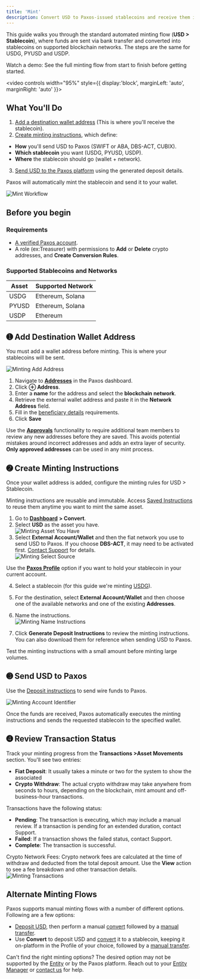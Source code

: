 ```yaml
---
title: 'Mint'
description: Convert USD to Paxos-issued stablecoins and receive them in an external wallet.
---
```

[entity-manager]: /dashboard/roles#entity-manager
[contact]: https://support.paxos.com/hc/en-us/requests/new
[Dashboard]: https://dashboard.paxos.com/
[Profile]: /dashboard/organization#profile
[asset-movement]: https://dashboard.paxos.com/dashboard/transactions/asset-movements
[conversions]: https://dashboard.paxos.com/dashboard/transactions/conversions
[Entity]: /dashboard/organization#entities
[minting-instructions]: #minting-instructions
[withdraw-address]: #withdraw-address
[addresses]: /dashboard/addresses
[send-usd]: #send-usd
[saved-instructions]: https://dashboard.paxos.com/dashboard/saved-instructions
[alternative-minting]: #alternative-minting
[profiles]: https://dashboard.paxos.com/admin/profiles
[minting-profile]: #minting-profile
[transactions]: https://dashboard.paxos.com/dashboard/transactions/asset-movements
[support]: https://support.paxos.com/hc/en-us
[deposit]: /dashboard/deposit
[convert]: /dashboard/convert
[transfer]: /dashboard/transfer

This guide walks you through the standard automated minting flow (**USD \> Stablecoin**), where funds are sent via bank transfer and converted into stablecoins on supported blockchain networks. The steps are the same for USDG,  PYUSD and USDP.

<Tip>

Watch a demo: See the full minting flow from start to finish before getting started. 

<video 
controls width="95%" style={{ display:'block', marginLeft: 'auto', marginRight: 'auto' }}>
  <source src="/images/usdg-mint-demo.mp4" type="video/mp4" />
</video>

</Tip>

## **What You'll Do**
1. [Add a destination wallet address](https://docs.paxos.com/dashboard/mint#withdraw-address) (This is where you'll receive the stablecoin).
2. [Create minting instructions](https://docs.paxos.com/dashboard/mint#minting-instructions), which define:

* **How** you'll send USD to Paxos (SWIFT or ABA, DBS-ACT, CUBIX).
* **Which stablecoin** you want (USDG, PYUSD, USDP).  
* **Where** the stablecoin should go (wallet \+ network).

3. [Send USD to the Paxos platform](https://docs.paxos.com/dashboard/mint#send-usd) using the generated deposit details.

Paxos will automatically mint the stablecoin and send it to your wallet.

![Mint Workflow](/images/mint.png)

## Before you begin

### Requirements

- [A verified Paxos account](https://dashboard.sandbox.paxos.com/signin).
- A role (ex:Treasurer) with permissions to **Add** or **Delete** crypto addresses, and **Create Conversion Rules**.

### Supported Stablecoins and Networks

| Asset | Supported Network |
| ----- | ----- |
| USDG | Ethereum, Solana |
| PYUSD | Ethereum, Solana |
| USDP | Ethereum |

## ➊ Add Destination Wallet Address​

You must add a wallet address before minting. This is where your stablecoins will be sent. 

![Minting Add Address](/images/mint-add-address.png)

1. Navigate to [**Addresses**](https://dashboard.paxos.com/dashboard/addresses) in the Paxos dashboard.
2. Click **⊕︎ Address**.
3. Enter a **name** for the address and select the **blockchain network**.
4. Retrieve the external wallet address and paste it in the **Network Address** field.
5. Fill in the [beneficiary details](https://docs.paxos.com/dashboard/travel-rule) requirements.
6. Click **Save**

<Tip>

Use the [**Approvals**](https://docs.paxos.com/dashboard/admin/approvals) functionality to require additional team members to review any new addresses before they are saved. 
This avoids potential mistakes around incorrect addresses and adds an extra layer of security. **Only approved addresses** can be used in any mint process. 

</Tip>

## ➋ Create Minting Instructions​
Once your wallet address is added, configure the minting rules for USD > Stablecoin.

<Info>

Minting instructions are reusable and immutable. Access [Saved Instructions](https://dashboard.paxos.com/dashboard/saved-instructions) to reuse them anytime you want to mint the same asset. 

</Info>

1. Go to [**Dashboard**](https://dashboard.paxos.com/) **> Convert**.  
2. Select **USD** as the asset you have. <br />![Minting Asset You Have](/images/mint-asset-you-have.png)
3. Select **External Account/Wallet** and then the fiat network you use to send USD to Paxos. If you choose **DBS-ACT**, it may need to be activated first. [Contact Support](https://support.paxos.com/hc/en-us) for details. <br />![Minting Select Source](/images/mint-select-source.png)

<Tip>

Use the [**Paxos Profile**](https://docs.paxos.com/dashboard/organization#profile) option if you want to hold your stablecoin in your current account.

</Tip>

4. Select a stablecoin (for this guide we're minting [USDG](https://docs.paxos.com/stablecoin/usdg)).
5. For the destination, select **External Account/Wallet** and then choose one of the available networks and one of the existing **Addresses**.
6. Name the instructions. <br />![Minting Name Instructions](/images/mint-name-instructions.png)

7. Click **Generate Deposit Instructions** to review the minting instructions. You can also download them for reference when sending USD to Paxos. 

<Tip>

Test the minting instructions with a small amount before minting large volumes.

</Tip>

## ➌ Send USD to Paxos 
Use the [Deposit instructions](https://docs.paxos.com/dashboard/deposit) to send wire funds to Paxos. 

<Warning>

![Minting Account Identifier](/images/mint-account-identifier.png)

</Warning>

Once the funds are received, Paxos automatically executes the minting instructions and sends the requested stablecoin to the specified wallet.

## ➍ Review Transaction Status​

Track your minting progress from the **Transactions >Asset Movements** section. You'll see two entries:

- **Fiat Deposit**: It usually takes a minute or two for the system to show the associated  
- **Crypto Withdraw**: The actual crypto withdraw may take anywhere from seconds to hours, depending on the blockchain, mint amount and off-business-hour transactions.

Transactions have the following status:

- **Pending**: The transaction is executing, which may include a manual review. If a transaction is pending for an extended duration, contact Support.
- **Failed**: If a transaction shows the failed status, contact Support.
- **Complete**: The transaction is successful.

<Tip>

Crypto Network Fees: Crypto network fees are calculated at the time of withdraw and deducted from the total deposit amount. Use the **View** action to see a fee breakdown and other transaction details. ![Minting Transactions](/images/mint-transactions.png) 

</Tip>

## Alternate Minting Flows​

Paxos supports manual minting flows with a number of different options. Following are a few options:

* [Deposit USD](https://docs.paxos.com/dashboard/deposit), then perform a manual [convert](https://docs.paxos.com/dashboard/convert) followed by a [manual transfer](https://docs.paxos.com/dashboard/transfer).  
* Use **Convert** to deposit USD and [convert](https://docs.paxos.com/dashboard/convert) it to a stablecoin, keeping it on-platform in the Profile of your choice, followed by a [manual transfer](https://docs.paxos.com/dashboard/transfer).

<Tip>

Can't find the right minting options? The desired option may not be supported by the [Entity](https://docs.paxos.com/dashboard/organization#entities) or by the Paxos platform. Reach out to your [Entity Manager](https://docs.paxos.com/dashboard/roles#entity-manager) or [contact us](https://support.paxos.com/hc/en-us/requests/new) for help.

</Tip>
